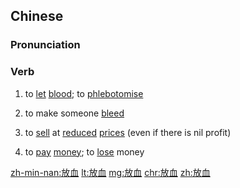 ==Chinese==
{{zh-forms}}

===Pronunciation===
{{zh-pron
|m=fàng血
|mn=pàng-hoeh/pàng-huih
|cat=v
}}

===Verb===
{{zh-verb}}

# {{lb|zh|medicine}} to [[let]] [[blood]]; to [[phlebotomise]]
# {{lb|zh|colloquial}} to make someone [[bleed]]
# {{lb|zh|colloquial|figurative}} to [[sell]] at [[reduced]] [[price]]s (even if there is nil profit)
# {{lb|zh|colloquial|figurative}} to [[pay]] [[money]]; to [[lose]] money

[[zh-min-nan:放血]]
[[lt:放血]]
[[mg:放血]]
[[chr:放血]]
[[zh:放血]]